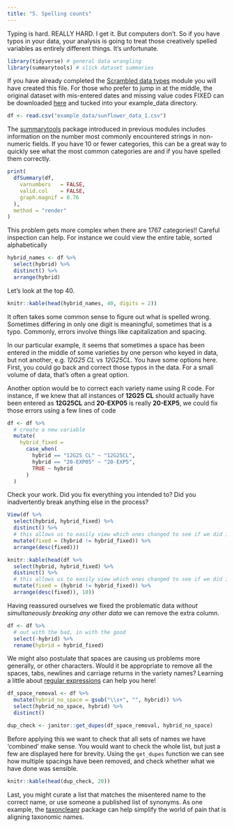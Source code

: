 ```yaml
---
title: "5. Spelling counts"
---
```


Typing is hard. REALLY HARD. I get it. But computers don't. So if you have typos in your data, your analysis is going to treat those creatively spelled variables as entirely different things. It's unfortunate.

```r
library(tidyverse) # general data wrangling
library(summarytools) # slick dataset summaries
```

If you have already completed the [Scrambled data types](data_types.qmd) module you will have created this file. For those who prefer to jump in at the middle, the original dataset with mis-entered dates and missing value codes FIXED can be downloaded [here](http://nwt.colorado.edu/tutorial_example_data/sunflower_data_broken.csv) and tucked into your example_data directory.

```r
df <- read.csv("example_data/sunflower_data_1.csv")
```

The [summarytools](https://htmlpreview.github.io/?https://github.com/dcomtois/summarytools/blob/master/doc/introduction.html) package introduced in previous modules includes information on the number most commonly encountered strings in non-numeric fields. If you have 10 or fewer categories, this can be a great way to quickly see what the most common categories are and if you have spelled them correctly.

```r
print(
  dfSummary(df,
    varnumbers   = FALSE,
    valid.col    = FALSE,
    graph.magnif = 0.76
  ),
  method = "render"
)
```

This problem gets more complex when there are 1767 categories!! Careful inspection can help. For instance we could view the entire table, sorted alphabetically

```r
hybrid_names <- df %>%
  select(hybrid) %>%
  distinct() %>%
  arrange(hybrid)
```

Let's look at the top 40.

```r
knitr::kable(head(hybrid_names, 40, digits = 2))
```

It often takes some common sense to figure out what is spelled wrong. Sometimes differing in only one digit is meaningful, sometimes that is a typo. Commonly, errors involve things like capitalization and spacing.

In our particular example, it seems that sometimes a space has been entered in the middle of some varieties by one person who keyed in data, but not another, e.g. *12G25 CL* vs *12G25CL*. You have some options here. First, you could go back and correct those typos in the data. For a small volume of data, that's often a great option.

Another option would be to correct each variety name using R code. For instance, if we knew that all instances of **12G25 CL** should actually have been entered as **12G25CL** and **20-EXP05** is really **20-EXP5**, we could fix those errors using a few lines of code

```r
df <- df %>%
  # create a new variable
  mutate(
    hybrid_fixed =
      case_when(
        hybrid == "12G25 CL" ~ "12G25CL",
        hybrid == "20-EXP05" ~ "20-EXP5",
        TRUE ~ hybrid
      )
  )
```

Check your work. Did you fix everything you intended to? Did you inadvertently break anything else in the process?

```r
View(df %>%
  select(hybrid, hybrid_fixed) %>%
  distinct() %>%
  # this allows us to easily view which ones changed to see if we did it right
  mutate(fixed = (hybrid != hybrid_fixed)) %>%
  arrange(desc(fixed)))
```

```r
knitr::kable(head(df %>%
  select(hybrid, hybrid_fixed) %>%
  distinct() %>%
  # this allows us to easily view which ones changed to see if we did it right
  mutate(fixed = (hybrid != hybrid_fixed)) %>%
  arrange(desc(fixed)), 10))
```

Having reassured ourselves we fixed the problematic data *without simultaneously breaking any other data* we can remove the extra column.

```r
df <- df %>%
  # out with the bad, in with the good
  select(-hybrid) %>%
  rename(hybrid = hybrid_fixed)
```

We might also postulate that spaces are causing us problems more generally, or other characters. Would it be appropriate to remove all the spaces, tabs, newlines and carriage returns in the variety names? Learning a little about [regular expressions](https://r4ds.had.co.nz/strings.html#matching-patterns-with-regular-expressions) can help you here!

```r
df_space_removal <- df %>%
  mutate(hybrid_no_space = gsub("\\s+", "", hybrid)) %>%
  select(hybrid_no_space, hybrid) %>%
  distinct()

dup_check <- janitor::get_dupes(df_space_removal, hybrid_no_space)
```

Before applying this we want to check that all sets of names we have 'combined' make sense. You would want to check the whole list, but just a few are displayed here for brevity. Using the `get_dupes` function we can see how multiple spacings have been removed, and check whether what we have done was sensible.

```r
knitr::kable(head(dup_check, 20))
```

Last, you might curate a list that matches the misentered name to the correct name, or use someone a published list of synonyms. As one example, the [taxoncleanr](https://ediorg.github.io/taxonomyCleanr/articles/a_common_use_case.html) package can help simplify the world of pain that is aligning taxonomic names.
